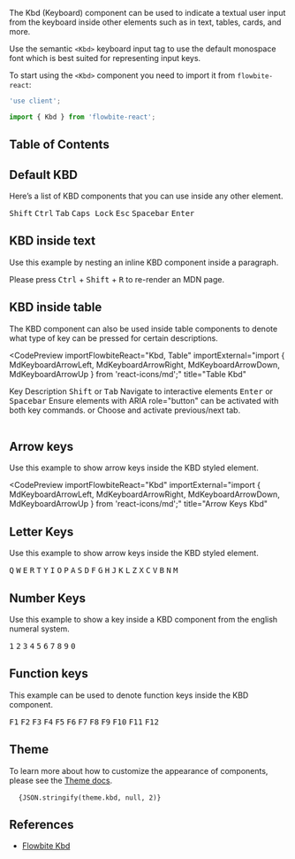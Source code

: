 
The Kbd (Keyboard) component can be used to indicate a textual user input from the keyboard inside other elements such as in text, tables, cards, and more.

Use the semantic `<Kbd>` keyboard input tag to use the default monospace font which is best suited for representing input keys.

To start using the `<Kbd>` component you need to import it from `flowbite-react`:

```jsx
'use client';

import { Kbd } from 'flowbite-react';
```

## Table of Contents

## Default KBD

Here’s a list of KBD components that you can use inside any other element.

<CodePreview importFlowbiteReact="Kbd" title="Default Kbd">
  <Kbd>Shift</Kbd>
  <Kbd>Ctrl</Kbd>
  <Kbd>Tab</Kbd>
  <Kbd>Caps Lock</Kbd>
  <Kbd>Esc</Kbd>
  <Kbd>Spacebar</Kbd>
  <Kbd>Enter</Kbd>
</CodePreview>

## KBD inside text

Use this example by nesting an inline KBD component inside a paragraph.

<CodePreview importFlowbiteReact="Kbd" title="Inside Text Kbd">
  Please press <Kbd>Ctrl</Kbd> + <Kbd>Shift</Kbd> + <Kbd>R</Kbd> to re-render an MDN page.
</CodePreview>

## KBD inside table

The KBD component can also be used inside table components to denote what type of key can be pressed for certain descriptions.

<CodePreview
  importFlowbiteReact="Kbd, Table"
  importExternal="import { MdKeyboardArrowLeft, MdKeyboardArrowRight, MdKeyboardArrowDown, MdKeyboardArrowUp  } from 'react-icons/md';"
  title="Table Kbd"
>
  <Table>
    <Table.Head>
      <Table.HeadCell>Key</Table.HeadCell>
      <Table.HeadCell>Description</Table.HeadCell>
    </Table.Head>
    <Table.Body className="divide-y">
      <Table.Row className="bg-white dark:border-gray-700 dark:bg-gray-800">
        <Table.Cell className="whitespace-nowrap font-medium text-gray-900 dark:text-white">
          <Kbd>Shift</Kbd> <span className="pr-1">or</span> <Kbd>Tab</Kbd>
        </Table.Cell>
        <Table.Cell>Navigate to interactive elements</Table.Cell>
      </Table.Row>
      <Table.Row className="bg-white dark:border-gray-700 dark:bg-gray-800">
        <Table.Cell className="whitespace-nowrap font-medium text-gray-900 dark:text-white">
          <Kbd>Enter</Kbd> <span className="pr-1">or</span> <Kbd>Spacebar</Kbd>
        </Table.Cell>
        <Table.Cell>Ensure elements with ARIA role="button" can be activated with both key commands.</Table.Cell>
      </Table.Row>
      <Table.Row className="bg-white dark:border-gray-700 dark:bg-gray-800">
        <Table.Cell className="whitespace-nowrap font-medium text-gray-900 dark:text-white">
          <Kbd icon={MdKeyboardArrowUp}></Kbd>
          <Kbd icon={MdKeyboardArrowDown}></Kbd>
          <span className="pr-1">or</span>
          <Kbd icon={MdKeyboardArrowLeft}></Kbd>
          <Kbd icon={MdKeyboardArrowRight}></Kbd>
        </Table.Cell>
        <Table.Cell>Choose and activate previous/next tab.</Table.Cell>
      </Table.Row>
    </Table.Body>
  </Table>
</CodePreview>

## Arrow keys

Use this example to show arrow keys inside the KBD styled element.

<CodePreview
  importFlowbiteReact="Kbd"
  importExternal="import { MdKeyboardArrowLeft, MdKeyboardArrowRight, MdKeyboardArrowDown, MdKeyboardArrowUp  } from 'react-icons/md';"
  title="Arrow Keys Kbd"
>
  <Kbd icon={MdKeyboardArrowUp}></Kbd>
  <Kbd icon={MdKeyboardArrowDown}></Kbd>
  <Kbd icon={MdKeyboardArrowLeft}></Kbd>
  <Kbd icon={MdKeyboardArrowRight}></Kbd>
</CodePreview>

## Letter Keys

Use this example to show arrow keys inside the KBD styled element.

<CodePreview importFlowbiteReact="Kbd" title="Letter Keys Kbd">
  <div className="flex flex-wrap">
    <Kbd>Q</Kbd>
    <Kbd>W</Kbd>
    <Kbd>E</Kbd>
    <Kbd>R</Kbd>
    <Kbd>T</Kbd>
    <Kbd>Y</Kbd>
    <Kbd>I</Kbd>
    <Kbd>O</Kbd>
    <Kbd>P</Kbd>
    <Kbd>A</Kbd>
    <Kbd>S</Kbd>
    <Kbd>D</Kbd>
    <Kbd>F</Kbd>
    <Kbd>G</Kbd>
    <Kbd>H</Kbd>
    <Kbd>J</Kbd>
    <Kbd>K</Kbd>
    <Kbd>L</Kbd>
    <Kbd>Z</Kbd>
    <Kbd>X</Kbd>
    <Kbd>C</Kbd>
    <Kbd>V</Kbd>
    <Kbd>B</Kbd>
    <Kbd>N</Kbd>
    <Kbd>M</Kbd>
  </div>
</CodePreview>

## Number Keys

Use this example to show a key inside a KBD component from the english numeral system.

<CodePreview importFlowbiteReact="Kbd" title="Number Keys Kbd">
  <Kbd>1</Kbd>
  <Kbd>2</Kbd>
  <Kbd>3</Kbd>
  <Kbd>4</Kbd>
  <Kbd>5</Kbd>
  <Kbd>6</Kbd>
  <Kbd>7</Kbd>
  <Kbd>8</Kbd>
  <Kbd>9</Kbd>
  <Kbd>0</Kbd>
</CodePreview>

## Function keys

This example can be used to denote function keys inside the KBD component.

<CodePreview importFlowbiteReact="Kbd" title="Function Keys Kbd">
  <Kbd>F1</Kbd>
  <Kbd>F2</Kbd>
  <Kbd>F3</Kbd>
  <Kbd>F4</Kbd>
  <Kbd>F5</Kbd>
  <Kbd>F6</Kbd>
  <Kbd>F7</Kbd>
  <Kbd>F8</Kbd>
  <Kbd>F9</Kbd>
  <Kbd>F10</Kbd>
  <Kbd>F11</Kbd>
  <Kbd>F12</Kbd>
</CodePreview>

## Theme

To learn more about how to customize the appearance of components, please see the [Theme docs](/docs/customize/theme).

<pre className="language-tsx">
  <code>{JSON.stringify(theme.kbd, null, 2)}</code>
</pre>

## References

- [Flowbite Kbd](https://flowbite.com/docs/components/kbd/)
